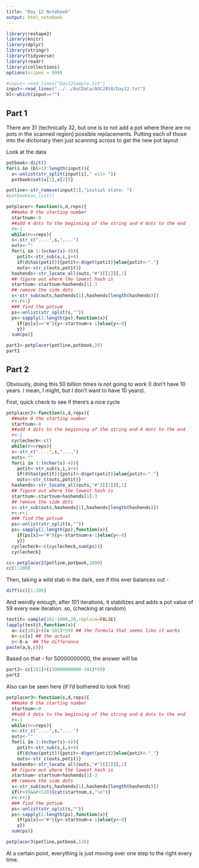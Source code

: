 ```yaml
---
title: "Day 12 Notebook"
output: html_notebook
---
```


```r
library(reshape2)
library(knitr)
library(dplyr)
library(stringr)
library(tidyverse)
library(readr)
library(collections)
options(scipen = 999)
```

```r
#input<-read_lines("Day12Sample.txt")
input<-read_lines("../../AoCData/AOC2018/Day12.txt")
bl<-which(input=="")
```

## Part 1
There are 31 (technically 32, but one is to not add a pot where there are no pots in the scanned region) possible replacements.  Putting each of those into the dictionary then just scanning across to get the new pot layout


Look at the data
```r
potbook<-dict()
for(i in (bl+1):length(input)){
  x<-unlist(str_split(input[i]," =\\> "))
  potbook$set(x[1],x[2])}

potline<-str_remove(input[1],"initial state: ")
#potbook$as_list()
```

```r
potplacer<-function(s,d,reps){
  ##make 0 the starting number
  startnum<-0
  ##add 4 dots to the beginning of the string and 4 dots to the end
  r<-1
  while(r<=reps){
  s<-str_c("....",s,"....")
  outs<-""
  for(i in 1:(nchar(s)-4)){
    potit<-str_sub(s,i,i+4)
    if(d$has(potit)){potit<-d$get(potit)}else{potit<-"."}
    outs<-str_c(outs,potit)}
  hashends<-str_locate_all(outs,"#")[[1]][,1]
  ## figure out where the lowest hash is
  startnum<-startnum+hashends[1]-3
  ## remove the side dots
  s<-str_sub(outs,hashends[1],hashends[length(hashends)])
  r<-r+1}
  ### find the potsum
  ps<-unlist(str_split(s,""))
  ps<-sapply(1:length(ps),function(x){
    if(ps[x]=="#"){y<-startnum+x-1}else{y<-0}
    y})
  sum(ps)}
```

```r
part1<-potplacer(potline,potbook,20)
part1
```
## Part 2

Obviously, doing this 50 billion times is not going to work (I don't have 10 years.  I mean, I might, but I don't want to have 10 years).

First, quick check to see if there's a nice cycle


```r
potplacer2<-function(s,d,reps){
  ##make 0 the starting number
  startnum<-0
  ##add 4 dots to the beginning of the string and 4 dots to the end
  r<-1
  cyclecheck<-c()
  while(r<=reps){
  s<-str_c("....",s,"....")
  outs<-""
  for(i in 1:(nchar(s)-4)){
    potit<-str_sub(s,i,i+4)
    if(d$has(potit)){potit<-d$get(potit)}else{potit<-"."}
    outs<-str_c(outs,potit)}
  hashends<-str_locate_all(outs,"#")[[1]][,1]
  ## figure out where the lowest hash is
  startnum<-startnum+hashends[1]-3
  ## remove the side dots
  s<-str_sub(outs,hashends[1],hashends[length(hashends)])
  r<-r+1
  ### find the potsum
  ps<-unlist(str_split(s,""))
  ps<-sapply(1:length(ps),function(x){
    if(ps[x]=="#"){y<-startnum+x-1}else{y<-0}
    y})
  cyclecheck<-c(cyclecheck,sum(ps))}
  cyclecheck}
```

```r
cc<-potplacer2(potline,potbook,1000)
cc[1:200]
```
Then, taking a wild stab in the dark, see if this ever balances out -

```r
diff(cc)[1:200]
```
And weirdly enough, after 101 iterations, it stabilizes and adds a pot value of 59 every new iteration.
so,
(checking at random)

```r
testit<-sample(102:1000,20,replace=FALSE)
lapply(testit,function(x){
  a<-cc[101]+((x-101)*59) ## the formula that seems like it works
  b<-cc[x] ## the actual
  c<-b-a  ## the difference
paste(a,b,c)})
```

Based on that - for 50000000000, the answer will be
```r
part2<-cc[101]+((50000000000-101)*59)
part2
```
Also can be seen here (if I'd bothered to look first)

```r
potplacer3<-function(s,d,reps){
  ##make 0 the starting number
  startnum<-0
  ##add 4 dots to the beginning of the string and 4 dots to the end
  r<-1
  while(r<=reps){
  s<-str_c("....",s,"....")
  outs<-""
  for(i in 1:(nchar(s)-4)){
    potit<-str_sub(s,i,i+4)
    if(d$has(potit)){potit<-d$get(potit)}else{potit<-"."}
    outs<-str_c(outs,potit)}
  hashends<-str_locate_all(outs,"#")[[1]][,1]
  ## figure out where the lowest hash is
  startnum<-startnum+hashends[1]-3
  ## remove the side dots
  s<-str_sub(outs,hashends[1],hashends[length(hashends)])
  if(r>95&&r<120){cat(startnum,s,"\n")}
  r<-r+1}
  ### find the potsum
  ps<-unlist(str_split(s,""))
  ps<-sapply(1:length(ps),function(x){
    if(ps[x]=="#"){y<-startnum+x-1}else{y<-0}
    y})
  sum(ps)}
```

```r
potplacer3(potline,potbook,120)
```
At a certain point, everything is just moving over one step to the right every time.